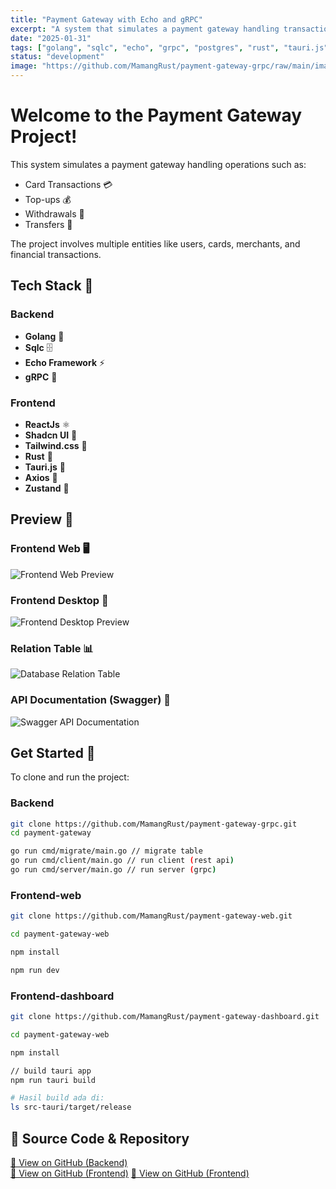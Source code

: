 ```yaml
---
title: "Payment Gateway with Echo and gRPC"
excerpt: "A system that simulates a payment gateway handling transactions like card payments, top-ups, withdrawals, and transfers."
date: "2025-01-31"
tags: ["golang", "sqlc", "echo", "grpc", "postgres", "rust", "tauri.js", "axios", "zustand", "flutter"]
status: "development"
image: "https://github.com/MamangRust/payment-gateway-grpc/raw/main/images/preview_payment.png?raw=true"
---
```



# **Welcome to the Payment Gateway Project!**

This system simulates a payment gateway handling operations such as:

- Card Transactions 💳
- Top-ups 💰
- Withdrawals 🏧
- Transfers 🔄

The project involves multiple entities like users, cards, merchants, and financial transactions.

## **Tech Stack** 🚀

### Backend

- **Golang** 🐹
- **Sqlc** 🗄️
- **Echo Framework** ⚡
- **gRPC** 🔌

### Frontend

- **ReactJs** ⚛️
- **Shadcn UI** 🎨
- **Tailwind.css** 🌊
- **Rust** 🦀
- **Tauri.js** 🚀
- **Axios** 🔗
- **Zustand** 🐻



## **Preview** 📸

### **Frontend Web** 🖥️
<img src="https://github.com/MamangRust/payment-gateway-web/raw/main/images/image.png?raw=true" alt="Frontend Web Preview" width={600} height={400} />

### **Frontend Desktop** 🏢
<img src="https://github.com/MamangRust/payment-gateway-grpc/raw/main/images/preview_payment_desktop.png?raw=true" alt="Frontend Desktop Preview" width={600} height={400} />

### **Relation Table** 📊
<img src="https://github.com/MamangRust/payment-gateway-grpc/raw/main/images/relation-table.png?raw=true" alt="Database Relation Table" width={600} height={400} />

### **API Documentation (Swagger)** 📜
<img src="https://github.com/MamangRust/payment-gateway-grpc/raw/main/images/swagger_3.png?raw=true" alt="Swagger API Documentation" width={600} height={400} />

## **Get Started** 🏁

To clone and run the project:

### Backend

```sh
git clone https://github.com/MamangRust/payment-gateway-grpc.git
cd payment-gateway

go run cmd/migrate/main.go // migrate table
go run cmd/client/main.go // run client (rest api)
go run cmd/server/main.go // run server (grpc)

```

### Frontend-web
```sh
git clone https://github.com/MamangRust/payment-gateway-web.git

cd payment-gateway-web

npm install

npm run dev

```


### Frontend-dashboard
```sh
git clone https://github.com/MamangRust/payment-gateway-dashboard.git

cd payment-gateway-web

npm install

// build tauri app
npm run tauri build

# Hasil build ada di:
ls src-tauri/target/release
```



## 🔗 Source Code & Repository
[📌 View on GitHub (Backend)](https://github.com/MamangRust/payment-gateway-grpc)<br />
[📌 View on GitHub (Frontend)](https://github.com/MamangRust/payment-gateway-web)
[📌 View on GitHub (Frontend)](https://github.com/MamangRust/payment-gateway-dashboard)
